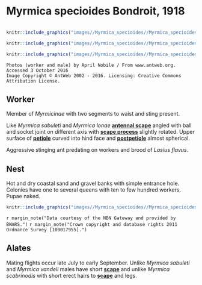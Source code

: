 # **Myrmica specioides** Bondroit, 1918

```marginfigure
```

```r
knitr::include_graphics("images//Myrmica_specioides//Myrmica_specioides_head.jpg")
```

```r
knitr::include_graphics("images//Myrmica_specioides//Myrmica_specioides_male_head.jpg")
```

```r
knitr::include_graphics("images//Myrmica_specioides//Myrmica_specioides_side.jpg")
```

```block
Photos (worker and male) by April Nobile / From www.antweb.org. Accessed 3 October 2016
Image Copyright © AntWeb 2002 - 2016. Licensing: Creative Commons Attribution License.
```

## Worker
Member of *Myrmicinae* with two segments to waist and sting present.

Like *Myrmica sabuleti* and *Myrmica lonae* **[antennal scape](#glossary)** angled with ball and socket joint on different axis with **[scape process ](#glossary)** slightly rotated. Upper surface of **[petiole](#glossary)** curved into hind face and **[postpetiole](#glossary)** almost spherical.

Aggressive stinging ant predating on workers and brood of *Lasius flavus*.

## Nest
Hot and dry coastal sand and gravel banks with simple entrance hole. Colonies have one to several queens with ten to few hundred workers. Pupae naked.

```r
knitr::include_graphics("images//Myrmica_specioides//Myrmica_specioides_map.png")
```
`r margin_note("Data courtesy of the NBN Gateway and provided by BWARS.")`
`r margin_note("Crown copyright and database rights 2011 Ordnance Survey [100017955].")`

## Alates
Mating flights occur late July to early September. Unlike *Myrmica sabuleti* and *Myrmica vandeli* males have short **[scape](#glossary)** and unlike *Myrmica scabrinodis* with short erect hairs to **[scape](#glossary)** and legs.

\pagebreak